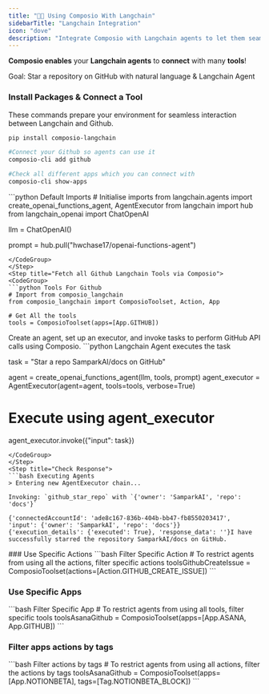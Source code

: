 ```yaml
---
title: "🦜🔗 Using Composio With Langchain"
sidebarTitle: "Langchain Integration"
icon: "dove"
description: "Integrate Composio with Langchain agents to let them seamlessly interact with external apps"
---
```


**Composio enables** your **Langchain agents** to **connect** with many **tools**!

<Tip>Goal: Star a repository on GitHub with natural language & Langchain Agent</Tip>

### Install Packages & Connect a Tool
These commands prepare your environment for seamless interaction between Langchain and Github.
<CodeGroup> 
  ```bash Run Command
  pip install composio-langchain

  #Connect your Github so agents can use it 
  composio-cli add github

  #Check all different apps which you can connect with 
  composio-cli show-apps
  ```
</CodeGroup>

<Steps>
<Step title="Import Base Packages">
<CodeGroup>
```python Default Imports
# Initialise imports
from langchain.agents import create_openai_functions_agent, AgentExecutor
from langchain import hub
from langchain_openai import ChatOpenAI


llm = ChatOpenAI()

prompt = hub.pull("hwchase17/openai-functions-agent")
```
</CodeGroup>
</Step>
<Step title="Fetch all Github Langchain Tools via Composio">
<CodeGroup>
```python Tools For Github
# Import from composio_langchain
from composio_langchain import ComposioToolset, Action, App

# Get All the tools 
tools = ComposioToolset(apps=[App.GITHUB])
```
</CodeGroup>
</Step>
<Step title="Execute the Agent">
Create an agent, set up an executor, and invoke tasks to perform GitHub API calls using Composio. 
<CodeGroup>
```python Langchain Agent executes the task

task = "Star a repo SamparkAI/docs on GitHub"

agent = create_openai_functions_agent(llm, tools, prompt)
agent_executor = AgentExecutor(agent=agent, tools=tools, verbose=True)

# Execute using agent_executor
agent_executor.invoke({"input": task})
```
</CodeGroup>
</Step>
<Step title="Check Response">
```bash Executing Agents
> Entering new AgentExecutor chain...

Invoking: `github_star_repo` with `{'owner': 'SamparkAI', 'repo': 'docs'}`

{'connectedAccountId': 'ade8c167-836b-404b-bb47-fb8550203417', 'input': {'owner': 'SamparkAI', 'repo': 'docs'}}
{'execution_details': {'executed': True}, 'response_data': ''}I have successfully starred the repository SamparkAI/docs on GitHub.
```
</Step>
</Steps>
### Use Specific Actions
<CodeGroup>
```bash Filter Specific Action
# To restrict agents from using all the actions, filter specific actions
toolsGithubCreateIssue = ComposioToolset(actions=[Action.GITHUB_CREATE_ISSUE])
```
</CodeGroup>

### Use Specific Apps
<CodeGroup>
```bash Filter Specific App
# To restrict agents from using all tools, filter specific tools
toolsAsanaGithub = ComposioToolset(apps=[App.ASANA, App.GITHUB])
```
</CodeGroup>

### Filter apps actions by tags
<CodeGroup>
```bash Filter actions by tags
# To restrict agents from using all actions, filter the actions by tags
toolsAsanaGithub = ComposioToolset(apps=[App.NOTIONBETA], tags=[Tag.NOTIONBETA_BLOCK])
```
</CodeGroup>